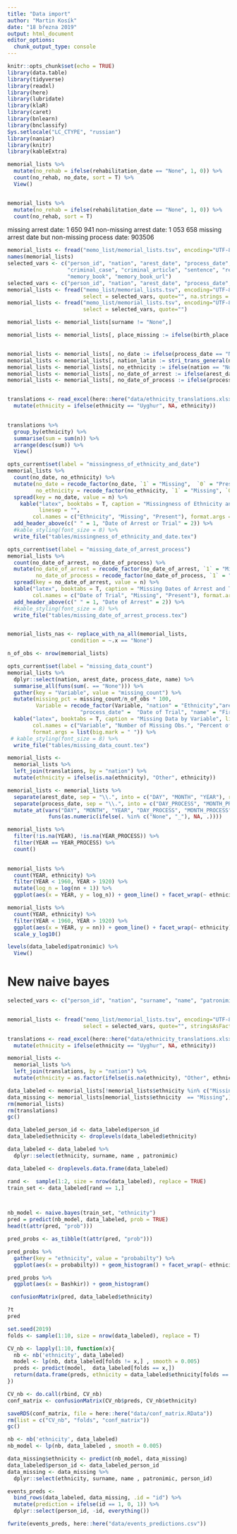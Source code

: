 ```yaml
---
title: "Data import"
author: "Martin Kosík"
date: "18 března 2019"
output: html_document
editor_options: 
  chunk_output_type: console
---
```


```r
knitr::opts_chunk$set(echo = TRUE)
library(data.table)
library(tidyverse)
library(readxl)
library(here)
library(lubridate)
library(klaR)
library(caret)
library(bnlearn)
library(bnclassify)
Sys.setlocale("LC_CTYPE", "russian") 
library(naniar)
library(knitr)
library(kableExtra)
```

```r
memorial_lists %>% 
  mutate(no_rehab = ifelse(rehabilitation_date == "None", 1, 0)) %>% 
  count(no_rehab, no_date, sort = T) %>% 
  View()


memorial_lists %>% 
  mutate(no_rehab = ifelse(rehabilitation_date == "None", 1, 0)) %>% 
  count(no_rehab, sort = T) 
```
missing arrest date: 1 650 941
non-missing arrest date: 1 053 658
missing arrest date but non-missing process date: 903506
```r
memorial_lists <- fread("memo_list/memorial_lists.tsv", encoding="UTF-8", nrows = 20, sep="\t")
names(memorial_lists)
selected_vars <- c("person_id", "nation", "arest_date", "process_date","rehabilitation_reason",
                   "criminal_case", "criminal_article", "sentence", "rehabilitation_date",
                   "memory_book", "memory_book_url")
selected_vars <- c("person_id", "nation", "arest_date", "process_date", "surname", "name")
memorial_lists <- fread("memo_list/memorial_lists.tsv", encoding="UTF-8", sep="\t", 
                        select = selected_vars, quote="", na.strings = "None")
memorial_lists <- fread("memo_list/memorial_lists.tsv", encoding="UTF-8", sep="\t", 
                        select = selected_vars, quote="")

memorial_lists <- memorial_lists[surname != "None",]

memorial_lists <- memorial_lists[, place_missing := ifelse(birth_place == "None" & live_place == "None", 1, 0)]


memorial_lists <- memorial_lists[, no_date := ifelse(process_date == "None" & arest_date == "None", 1, 0)]
memorial_lists <- memorial_lists[, nation_latin := stri_trans_general(nation, "cyrillic-latin")]
memorial_lists <- memorial_lists[, no_ethnicity := ifelse(nation == "None", 1, 0)]
memorial_lists <- memorial_lists[, no_date_of_arrest := ifelse(arest_date == "None", 1, 0)]
memorial_lists <- memorial_lists[, no_date_of_process := ifelse(process_date == "None", 1, 0)]


translations <- read_excel(here::here("data/ethnicity_translations.xlsx")) %>% 
  mutate(ethnicity = ifelse(ethnicity == "Uyghur", NA, ethnicity))
  

translations %>% 
  group_by(ethnicity) %>% 
  summarise(sum = sum(n)) %>% 
  arrange(desc(sum)) %>% 
  View()

opts_current$set(label = "missingness_of_ethnicity_and_date")
memorial_lists %>% 
  count(no_date, no_ethnicity) %>% 
  mutate(no_date = recode_factor(no_date, `1` = "Missing",  `0` = "Present"),
         no_ethnicity = recode_factor(no_ethnicity, `1` = "Missing", `0` = "Present")) %>% 
  spread(key = no_date, value = n) %>% 
    kable("latex", booktabs = T, caption = "Missingness of Ethnicity and Dates of Arrest and Trial",
          linesep = "",
        col.names = c("Ethnicity", "Missing", "Present"), format.args = list(big.mark = " ")) %>% 
  add_header_above(c(" " = 1, "Date of Arrest or Trial" = 2)) %>% 
  #kable_styling(font_size = 8) %>% 
  write_file("tables/missingness_of_ethnicity_and_date.tex")

opts_current$set(label = "missing_date_of_arrest_process")
memorial_lists %>% 
  count(no_date_of_arrest, no_date_of_process) %>% 
  mutate(no_date_of_arrest = recode_factor(no_date_of_arrest, `1` = "Missing",  `0` = "Present"),
         no_date_of_process = recode_factor(no_date_of_process, `1` = "Missing", `0` = "Present")) %>% 
  spread(key = no_date_of_arrest, value = n) %>% 
  kable("latex", booktabs = T, caption = "Missing Dates of Arrest and Trial", linesep = "",
        col.names = c("Date of Trial", "Missing", "Present"), format.args = list(big.mark = " ")) %>% 
  add_header_above(c(" " = 1, "Date of Arrest" = 2)) %>% 
  #kable_styling(font_size = 8) %>% 
  write_file("tables/missing_date_of_arrest_process.tex")


memorial_lists_nas <- replace_with_na_all(memorial_lists,
                    condition = ~.x == "None")


```


```r
n_of_obs <- nrow(memorial_lists)

opts_current$set(label = "missing_data_count")
memorial_lists %>% 
  dplyr::select(nation, arest_date, process_date, name) %>% 
  summarise_all(funs(sum(. == "None"))) %>% 
  gather(key = "Variable", value = "missing_count") %>% 
  mutate(missing_pct = missing_count/n_of_obs * 100,
         Variable = recode_factor(Variable, "nation" = "Ethnicity","arest_date" = "Date of Arrest", 
                       "process_date" =  "Date of Trial", "name" = "First Name", "surname" = "Surname")) %>% 
  kable("latex", booktabs = T, caption = "Missing Data by Variable", linesep = "", digits = 2,
        col.names = c("Variable", "Number of Missing Obs.", "Percent of Missing Obs."),
        format.args = list(big.mark = " ")) %>% 
 # kable_styling(font_size = 8) %>% 
  write_file("tables/missing_data_count.tex")
```



```r
memorial_lists <-
  memorial_lists %>% 
  left_join(translations, by = "nation") %>% 
  mutate(ethnicity = ifelse(is.na(ethnicity), "Other", ethnicity))

memorial_lists <- memorial_lists %>% 
  separate(arest_date, sep = "\\.", into = c("DAY", "MONTH", "YEAR"), remove = FALSE) %>% 
  separate(process_date, sep = "\\.", into = c("DAY_PROCESS", "MONTH_PROCESS", "YEAR_PROCESS"), remove = FALSE) %>%
  mutate_at(vars("DAY", "MONTH", "YEAR", "DAY_PROCESS", "MONTH_PROCESS", "YEAR_PROCESS"),
             funs(as.numeric(ifelse(. %in% c("None", "_"), NA, .))))

```

```r
memorial_lists %>% 
  filter(!is.na(YEAR), !is.na(YEAR_PROCESS)) %>% 
  filter(YEAR == YEAR_PROCESS) %>% 
  count()
  
```


```r
memorial_lists %>% 
  count(YEAR, ethnicity) %>% 
  filter(YEAR < 1960, YEAR > 1920) %>% 
  mutate(log_n = log(nn + 1)) %>% 
  ggplot(aes(x = YEAR, y = log_n)) + geom_line() + facet_wrap(~ ethnicity) + theme_bw()

memorial_lists %>% 
  count(YEAR, ethnicity) %>% 
  filter(YEAR < 1960, YEAR > 1920) %>% 
  ggplot(aes(x = YEAR, y = nn)) + geom_line() + facet_wrap(~ ethnicity) + theme_bw() +
  scale_y_log10()

```


```r
levels(data_labeled$patronimic) %>% 
  View()
```


# New naive bayes

```r
selected_vars <- c("person_id", "nation", "surname", "name", "patronimic")


memorial_lists <- fread("memo_list/memorial_lists.tsv", encoding="UTF-8", sep="\t", 
                        select = selected_vars, quote="", stringsAsFactors = TRUE)

translations <- read_excel(here::here("data/ethnicity_translations.xlsx")) %>% 
  mutate(ethnicity = ifelse(ethnicity == "Uyghur", NA, ethnicity))

```



```r
memorial_lists <-
  memorial_lists %>% 
  left_join(translations, by = "nation") %>% 
  mutate(ethnicity = as.factor(ifelse(is.na(ethnicity), "Other", ethnicity)))  

data_labeled <- memorial_lists[!memorial_lists$ethnicity %in% c("Missing", "Other"),]
data_missing <- memorial_lists[memorial_lists$ethnicity  == "Missing",]
rm(memorial_lists)
rm(translations)
gc()

data_labeled_person_id <- data_labeled$person_id
data_labeled$ethnicity <- droplevels(data_labeled$ethnicity)

data_labeled <- data_labeled %>% 
  dplyr::select(ethnicity, surname, name , patronimic)
```

```r
data_labeled <- droplevels.data.frame(data_labeled)

rand <-  sample(1:2, size = nrow(data_labeled), replace = TRUE)
train_set <- data_labeled[rand == 1,]



nb_model <- naive.bayes(train_set, "ethnicity")
pred = predict(nb_model, data_labeled, prob = TRUE)
head(t(attr(pred, "prob")))

pred_probs <- as_tibble(t(attr(pred, "prob")))

pred_probs %>% 
  gather(key = "ethnicity", value = "probabilty") %>% 
  ggplot(aes(x = probabilty)) + geom_histogram() + facet_wrap(~ ethnicity)

pred_probs %>% 
  ggplot(aes(x = Bashkir)) + geom_histogram()

 confusionMatrix(pred, data_labeled$ethnicity)

?t
pred
```



```r
set.seed(2019)
folds <- sample(1:10, size = nrow(data_labeled), replace = T)

CV_nb <- lapply(1:10, function(x){ 
  nb <- nb('ethnicity', data_labeled)
  model <- lp(nb, data_labeled[folds != x,] , smooth = 0.005)
  preds <- predict(model,  data_labeled[folds == x,])
  return(data.frame(preds, ethnicity = data_labeled$ethnicity[folds == x]))
})

CV_nb <- do.call(rbind, CV_nb)
conf_matrix <- confusionMatrix(CV_nb$preds, CV_nb$ethnicity)

saveRDS(conf_matrix, file = here::here("data/conf_matrix.RData"))
rm(list = c("CV_nb", "folds", "conf_matrix"))
gc()
```


```r
nb <- nb('ethnicity', data_labeled)
nb_model <- lp(nb, data_labeled , smooth = 0.005)

data_missing$ethnicity <- predict(nb_model, data_missing)
data_labeled$person_id <- data_labeled_person_id
data_missing <- data_missing %>% 
  dplyr::select(ethnicity, surname, name , patronimic, person_id)
```

```r
events_preds <- 
  bind_rows(data_labeled, data_missing, .id = "id") %>% 
  mutate(prediction = ifelse(id == 1, 0, 1)) %>% 
  dplyr::select(person_id, -id, everything())

fwrite(events_preds, here::here("data/events_predictions.csv"))

```

